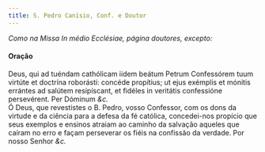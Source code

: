 ```yaml
---
title: S. Pedro Canísio, Conf. e Doutor
---
```


<em>Como na Missa In médio Ecclésiae, página doutores, excepto:</em>

<h4 class="text-center">Oração</h4>
<div class="container-fluid">
  <div class="row">
    <div class="col-6 dropcaps text-justify">
      Deus, qui ad tuéndam cathólicam iidem beátum Petrum Confessórem tuum
      virtúte et doctrína roborásti: concéde propítius; ut ejus exémplis et
      mónitis errántes ad salútem resipíscant, et fidéles in veritátis
      confessióne persevérent. Per Dóminum <em>&c.</em>
    </div>
    <div class="col-6 dropcaps text-justify">
      Ó Deus, que revestistes o B. Pedro, vosso Confessor, com os dons da
      virtude e da ciência para a defesa da fé católica, concedei-nos propício
      que seus exemplos e ensinos atraiam ao caminho da salvação aqueles que
      caíram no erro e façam perseverar os fiéis na confissão da verdade. Por
      nosso Senhor <em>&c.</em>
    </div>
  </div>
</div>
